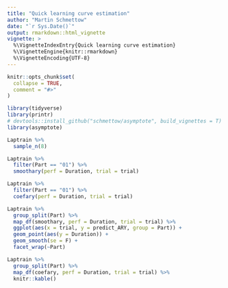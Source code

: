 ```yaml
---
title: "Quick learning curve estimation"
author: "Martin Schmettow"
date: "`r Sys.Date()`"
output: rmarkdown::html_vignette
vignette: >
  %\VignetteIndexEntry{Quick learning curve estimation}
  %\VignetteEngine{knitr::rmarkdown}
  %\VignetteEncoding{UTF-8}
---
```


```r
knitr::opts_chunk$set(
  collapse = TRUE,
  comment = "#>"
)
```


```r
library(tidyverse)
library(printr)
# devtools::install_github("schmettow/asymptote", build_vignettes = T)
library(asymptote)
```

```r
Laptrain %>% 
  sample_n(8)
```

```r
Laptrain %>% 
  filter(Part == "01") %>% 
  smoothary(perf = Duration, trial = trial)
```

```r
Laptrain %>% 
  filter(Part == "01") %>% 
  coefary(perf = Duration, trial = trial)
```

```r
Laptrain %>%
  group_split(Part) %>%
  map_df(smoothary, perf = Duration, trial = trial) %>%
  ggplot(aes(x = trial, y = predict_ARY, group = Part)) +
  geom_point(aes(y = Duration)) +
  geom_smooth(se = F) +
  facet_wrap(~Part)

```
```r
Laptrain %>%
  group_split(Part) %>%
  map_df(coefary, perf = Duration, trial = trial) %>% 
  knitr::kable()
```

